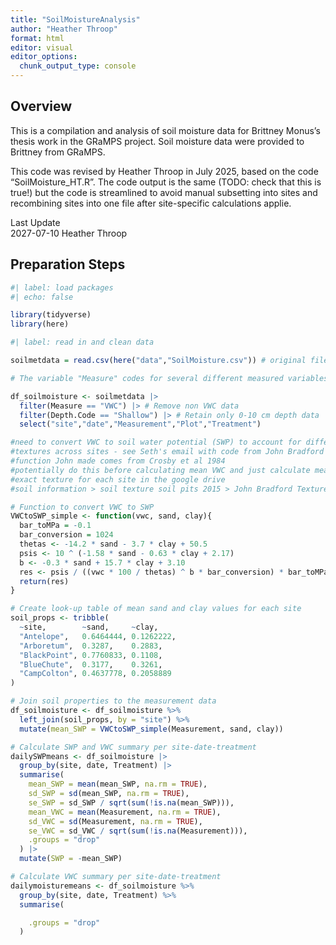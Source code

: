 ```yaml
---
title: "SoilMoistureAnalysis"
author: "Heather Throop"
format: html
editor: visual
editor_options: 
  chunk_output_type: console
---
```


## Overview

This is a compilation and analysis of soil moisture data for Brittney Monus's thesis work in the GRaMPS project. Soil moisture data were provided to Brittney from GRaMPS.

This code was revised by Heather Throop in July 2025, based on the code "SoilMoisture_HT.R". The code output is the same (TODO: check that this is true!) but the code is streamlined to avoid manual subsetting into sites and recombining sites into one file after site-specific calculations applie.

Last Update \
2027-07-10 Heather Throop

## Preparation Steps

```r
#| label: load packages
#| echo: false

library(tidyverse)
library(here)
```

```r
#| label: read in and clean data

soilmetdata = read.csv(here("data","SoilMoisture.csv")) # original file name in archive is SoilMoistureData_Request_Monus_HT.csv"

# The variable "Measure" codes for several different measured variables (VWC, T, Precip, RH). VWC is volumetric water content (VWC) and units are m3/m3

df_soilmoisture <- soilmetdata |>
  filter(Measure == "VWC") |> # Remove non VWC data
  filter(Depth.Code == "Shallow") |> # Retain only 0-10 cm depth data 
  select("site","date","Measurement","Plot","Treatment")

#need to convert VWC to soil water potential (SWP) to account for different soil 
#textures across sites - see Seth's email with code from John Bradford
#function John made comes from Crosby et al 1984
#potentially do this before calculating mean VWC and just calculate mean SWP
#exact texture for each site in the google drive 
#soil information > soil texture soil pits 2015 > John Bradford Texture 2015 submission 

# Function to convert VWC to SWP
VWCtoSWP_simple <- function(vwc, sand, clay){
  bar_toMPa = -0.1
  bar_conversion = 1024
  thetas <- -14.2 * sand - 3.7 * clay + 50.5
  psis <- 10 ^ (-1.58 * sand - 0.63 * clay + 2.17)
  b <- -0.3 * sand + 15.7 * clay + 3.10
  res <- psis / ((vwc * 100 / thetas) ^ b * bar_conversion) * bar_toMPa
  return(res)
}

# Create look-up table of mean sand and clay values for each site
soil_props <- tribble(
  ~site,        ~sand,     ~clay,
  "Antelope",   0.6464444, 0.1262222,
  "Arboretum",  0.3287,    0.2883,
  "BlackPoint", 0.7760833, 0.1108,
  "BlueChute",  0.3177,    0.3261,
  "CampColton", 0.4637778, 0.2058889
)

# Join soil properties to the measurement data
df_soilmoisture <- df_soilmoisture %>%
  left_join(soil_props, by = "site") %>%
  mutate(mean_SWP = VWCtoSWP_simple(Measurement, sand, clay))

# Calculate SWP and VWC summary per site-date-treatment
dailySWPmeans <- df_soilmoisture |>
  group_by(site, date, Treatment) |>
  summarise(
    mean_SWP = mean(mean_SWP, na.rm = TRUE),
    sd_SWP = sd(mean_SWP, na.rm = TRUE),
    se_SWP = sd_SWP / sqrt(sum(!is.na(mean_SWP))),
    mean_VWC = mean(Measurement, na.rm = TRUE),
    sd_VWC = sd(Measurement, na.rm = TRUE),
    se_VWC = sd_VWC / sqrt(sum(!is.na(Measurement))),
    .groups = "drop"
  ) |>
  mutate(SWP = -mean_SWP)

# Calculate VWC summary per site-date-treatment
dailymoisturemeans <- df_soilmoisture %>%
  group_by(site, date, Treatment) %>%
  summarise(

    .groups = "drop"
  )
```
